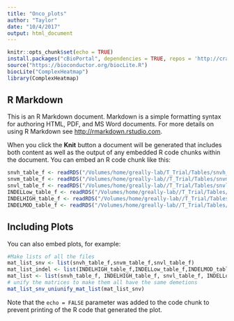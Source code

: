 ```yaml
---
title: "Onco_plots"
author: "Taylor"
date: "10/4/2017"
output: html_document
---
```


```r
knitr::opts_chunk$set(echo = TRUE)
install.packages("cBioPortal", dependencies = TRUE, repos = 'http://cran.rstudio.com')
source("https://bioconductor.org/biocLite.R")
biocLite("ComplexHeatmap")
library(ComplexHeatmap)
```

## R Markdown

This is an R Markdown document. Markdown is a simple formatting syntax for authoring HTML, PDF, and MS Word documents. For more details on using R Markdown see <http://rmarkdown.rstudio.com>.

When you click the **Knit** button a document will be generated that includes both content as well as the output of any embedded R code chunks within the document. You can embed an R code chunk like this:

```r
snvh_table_f <- readRDS("/Volumes/home/greally-lab/T_Trial/Tables/snvh_table_full.Rds")
snvm_table_f <- readRDS("/Volumes/home/greally-lab//T_Trial/Tables/snvm_table_full.Rds")
snvl_table_f <- readRDS("/Volumes/home/greally-lab//T_Trial/Tables/snvl_table_full.Rds")
INDELLow_table_f <- readRDS("/Volumes/home/greally-lab//T_Trial/Tables/IDL_table_full.Rds")
INDELHIGH_table_f <- readRDS("/Volumes/home/greally-lab//T_Trial/Tables/IDH_table_full.Rds")
INDELMOD_table_f <- readRDS("/Volumes/home/greally-lab//T_Trial/Tables/IDM_table_full.Rds")
```

## Including Plots

You can also embed plots, for example:

```r
#Make lists of all the files
mat_list_snv <- list(snvh_table_f,snvm_table_f,snvl_table_f)
mat_list_indel <- list(INDELHIGH_table_f,INDELLow_table_f,INDELMOD_table_f)
mat_list <- list(snvh_table_f, INDELHIGH_table_f, snvl_table_f, INDELLow_table_f, snvm_table_f, INDELMOD_table_f)
# unify the matrices to make them all have the same demetions
mat_list_snv_uniunify_mat_list(mat_list_snv)
```

Note that the `echo = FALSE` parameter was added to the code chunk to prevent printing of the R code that generated the plot.
